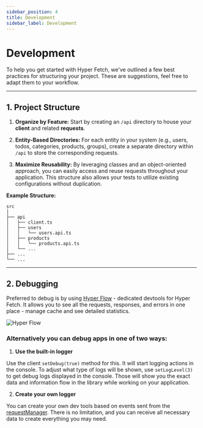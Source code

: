 ```yaml
---
sidebar_position: 4
title: Development
sidebar_label: Development
---
```


# Development

To help you get started with Hyper Fetch, we've outlined a few best practices for structuring your project. These are
suggestions, feel free to adapt them to your workflow.

---

## 1. Project Structure

1. **Organize by Feature:** Start by creating an `/api` directory to house your **client** and related **requests**.

2. **Entity-Based Directories:** For each entity in your system (e.g., users, todos, categories, products, groups),
   create a separate directory within `/api` to store the corresponding requests.

3. **Maximize Reusability:** By leveraging classes and an object-oriented approach, you can easily access and reuse
   requests throughout your application. This structure also allows your tests to utilize existing configurations
   without duplication.

**Example Structure:**

```
src
│
├── api
│   ├── client.ts
│   ├── users
│   │   └── users.api.ts
│   ├── products
│   │   └── products.api.ts
│   └── ...
├── ...
└── ...
```

---

## 2. Debugging

Preferred to debug is by using [Hyper Flow](docs/hyper-flow) - dedicated devtools for Hyper Fetch. It allows you to see
all the requests, responses, and errors in one place - manage cache and see detailed statistics.

![Hyper Flow](/img/previews/network.png)

<LinkCard type="docs" title="Hyper Flow" description="Dedicated devtools for Hyper Fetch" to="/docs/hyper-flow" />

### Alternatively you can debug apps in one of two ways:

1. **Use the built-in logger**

Use the client `setDebug(true)` method for this. It will start logging actions in the console. To adjust what type of
logs will be shown, use `setLogLevel(3)` to get debug logs displayed in the console. Those will show you the exact data
and information flow in the library while working on your application.

2. **Create your own logger**

You can create your own dev tools based on events sent from the [requestManager](/core/managers.mdx#requestmanager).
There is no limitation, and you can receive all necessary data to create everything you may need.
